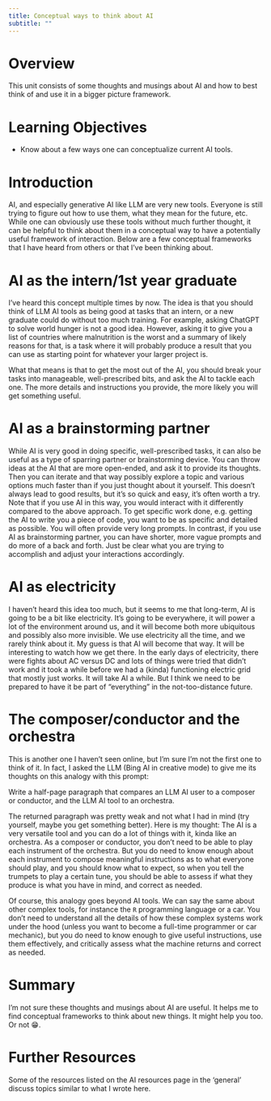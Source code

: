 ```yaml
---
title: Conceptual ways to think about AI
subtitle: ""
---
```





# Overview
This unit consists of some thoughts and musings about AI and how to best think of and use it in a bigger picture framework.


# Learning Objectives

* Know about a few ways one can conceptualize current AI tools.


# Introduction

AI, and especially generative AI like LLM are very new tools. Everyone is still trying to figure out how to use them, what they mean for the future, etc. While one can obviously use these tools without much further thought, it can be helpful to think about them in a conceptual way to have a potentially useful framework of interaction. Below are a few conceptual frameworks that I have heard from others or that I've been thinking about.


# AI as the intern/1st year graduate

I've heard this concept multiple times by now. The idea is that you should think of LLM AI tools as being good at tasks that an intern, or a new graduate could do without too much training. For example, asking ChatGPT to solve world hunger is not a good idea. However, asking it to give you a list of countries where malnutrition is the worst and a summary of likely reasons for that, is a task where it will probably produce a result that you can use as starting point for whatever your larger project is. 

What that means is that to get the most out of the AI, you should break your tasks into manageable, well-prescribed bits, and ask the AI to tackle each one. The more details and instructions you provide, the more likely you will get something useful.


# AI as a brainstorming partner

While AI is very good in doing specific, well-prescribed tasks, it can also be useful as a type of sparring partner or brainstorming device. You can throw ideas at the AI that are more open-ended, and ask it to provide its thoughts. Then you can iterate and that way possibly explore a topic and various options much faster than if you just thought about it yourself. This doesn't always lead to good results, but it's so quick and easy, it's often worth a try. Note that if you use AI in this way, you would interact with it differently compared to the above approach. To get specific work done, e.g. getting the AI to write you a piece of code, you want to be as specific and detailed as possible. You will often provide very long prompts. In contrast, if you use AI as brainstorming partner, you can have shorter, more vague prompts and do more of a back and forth. Just be clear what you are trying to accomplish and adjust your interactions accordingly.




# AI as electricity

I haven't heard this idea too much, but it seems to me that long-term, AI is going to be a bit like electricity. It's going to be everywhere, it will power a lot of the environment around us, and it will become both more ubiquitous and possibly also more invisible. We use electricity all the time, and we rarely think about it. My guess is that AI will become that way. It will be interesting to watch how we get there. In the early days of electricity, there were fights about AC versus DC and lots of things were tried that didn't work and it took a while before we had a (kinda) functioning electric grid that mostly just works. It will take AI a while. But I think we need to be prepared to have it be part of "everything" in the not-too-distance future.


# The composer/conductor and the orchestra

This is another one I haven't seen online, but I'm sure I'm not the first one to think of it. In fact, I asked the LLM (Bing AI in creative mode) to give me its thoughts on this analogy with this prompt:

::: prompt
Write a half-page paragraph that compares an LLM AI user to a composer or conductor, and the LLM AI tool to an orchestra.
:::

The returned paragraph was pretty weak and not what I had in mind (try yourself, maybe you get something better). Here is my thought: The AI is a very versatile tool and you can do a lot of things with it, kinda like an orchestra. As a composer or conductor, you don't need to be able to play each instrument of the orchestra. But you do need to know enough about each instrument to compose meaningful instructions as to what everyone should play, and you should know what to expect, so when you tell the trumpets to play a certain tune, you should be able to assess if what they produce is what you have in mind, and correct as needed.

Of course, this analogy goes beyond AI tools. We can say the same about other complex tools, for instance the `R` programming language or a car. You don't need to understand all the details of how these complex systems work under the hood (unless you want to become a full-time programmer or car mechanic), but you do need to know enough to give useful instructions, use them effectively, and critically assess what the machine returns and correct as needed. 


# Summary

I'm not sure these thoughts and musings about AI are useful. It helps me to find conceptual frameworks to think about new things. It might help you too. Or not 😁. 



# Further Resources

Some of the resources listed on the AI resources page in the 'general' discuss topics similar to what I wrote here.




